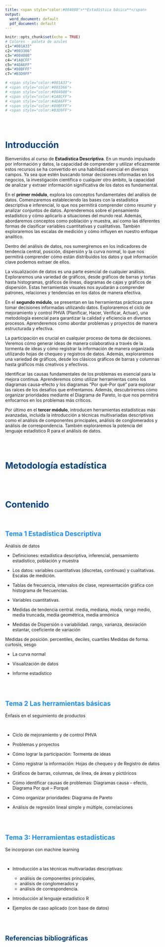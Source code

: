 ```yaml
---
title: <span style="color:#004080">**Estadística básica**</span>
output:
  word_document: default
  pdf_document: default
---
```



```r
knitr::opts_chunk$set(echo = TRUE)
# Colores - paleta de azules
c1="#001A33"
c2="#003366"
c3="#004080"
c4="#1A8CFF"
c5="#4DA6FF"
c6="#80BFFF"
c7="#B3D9FF"

# <span style="color:#001A33"> 
# <span style="color:#003366">  
# <span style="color:#004080">
# <span style="color:#1A8CFF">
# <span style="color:#4DA6FF">
# <span style="color:#80BFFF">
# <span style="color:#B3D9FF">

```

<br/><br/>

# <span style="color:#004080">**Introducción**</span>

Bienvenidos al curso de **Estadística Descriptiva**. En un mundo impulsado por información y datos, la capacidad de comprender y utilizar eficazmente estos recursos se ha convertido en una habilidad esencial en diversos campos. Ya sea que estén buscando tomar decisiones informadas en los negocios, la investigación científica o cualquier otro ámbito, la capacidad de analizar y extraer información significativa de los datos es fundamental.

En el **primer módulo**, explora los conceptos fundamentales del análisis de datos. Comenzaremos estableciendo las bases con la estadística descriptiva e inferencial, lo que nos permitirá comprender cómo resumir y analizar conjuntos de datos. Aprenderemos sobre el pensamiento estadístico y cómo aplicarlo a situaciones del mundo real. Además, abordaremos conceptos como población y muestra, así como las diferentes formas de clasificar variables cuantitativas y cualitativas. También exploraremos las escalas de medición y cómo influyen en nuestro enfoque analítico.

Dentro del análisis de datos, nos sumergiremos en los indicadores de tendencia central, posición, dispersión y la curva normal, lo que nos permitirá comprender cómo están distribuidos los datos y qué información clave podemos extraer de ellos.

La visualización de datos es una parte esencial de cualquier análisis. Exploraremos una variedad de gráficos, desde gráficos de barras y tortas hasta histogramas, gráficos de líneas, diagramas de cajas y gráficos de dispersión. Estas herramientas visuales nos ayudarán a comprender patrones, relaciones y tendencias en los datos de manera efectiva.



En el **segundo módulo**, se presentan en las herramientas prácticas para tomar decisiones informadas utilizando datos. Exploraremos el ciclo de mejoramiento y control PHVA (Planificar, Hacer, Verificar, Actuar), una metodología esencial para garantizar la calidad y eficiencia en diversos procesos. Aprenderemos cómo abordar problemas y proyectos de manera estructurada y efectiva.

La participación es crucial en cualquier proceso de toma de decisiones. Veremos cómo generar ideas de manera colaborativa a través de la tormenta de ideas y cómo registrar la información de manera organizada utilizando hojas de chequeo y registros de datos. Además, exploraremos una variedad de gráficos, desde los clásicos gráficos de barras y columnas hasta gráficos más creativos y efectivos.

Identificar las causas fundamentales de los problemas es esencial para la mejora continua. Aprenderemos cómo utilizar herramientas como los diagramas causa-efecto y los diagramas "Por qué-Por qué" para explorar las raíces de los desafíos que enfrentamos. Además, descubriremos cómo organizar prioridades mediante el Diagrama de Pareto, lo que nos permitirá enfocarnos en los problemas más críticos.

Por último en el **tercer módulo**, introducen herramientas estadísticas más avanzadas, incluida la introducción a técnicas multivariadas descriptivas como el análisis de componentes principales, análisis de conglomerados y análisis de correspondencia. También exploraremos la potencia del lenguaje estadístico R para el análisis de datos.

<br/><br/>


# <span style="color:#004080">**Metodología estadística**</span>

<br/><br/>

# <span style="color:#004080">**Contenido**</span>

<br/>

## <span style="color:#1A8CFF"> **Tema 1 Estadística Descriptiva**</span>

Análisis de datos


* Definiciones: estadística descriptiva, inferencial, pensamiento estadístico, población y muestra

* Los datos: variables cuantitativas (discretas, continuas) y cualitativas. Escalas de medición.

* Tablas de frecuencia, intervalos de clase, representación gráfica con histograma de frecuencias.

* Variables cuantitativas.

* Medidas de tendencia central. media, mediana, moda, rango medio, media truncada, media geométrica, media armónica

* Medidas de Dispersión o variabilidad. rango, varianza, desviación estantar, coeficiente de variación
 
Medidas de posición. percentiles, deciles, cuartiles
Medidas de forma. curtosis, sesgo

* La curva normal

* Visualización de datos

* Informe estadístico

<br/><br/>


## <span style="color:#1A8CFF">**Tema 2 Las herramientas básicas**</span> 

Énfasis en el seguimiento de productos

<br/>

* Ciclo de mejoramiento y de control PHVA

* Problemas y proyectos

* Cómo lograr la participación: Tormenta de ideas

* Cómo registrar la información: Hojas de chequeo y de Registro de datos

* Gráficos de barras, columnas, de línea, de áreas y pictóricos

* Cómo identificar causas de problemas: Diagramas causa – efecto, Diagrama Por qué – Porqué

* Cómo organizar prioridades: Diagrama de Pareto

* Análisis de regresión lineal simple y múltiple, correlaciones

<br/><br/>

## <span style="color:#1A8CFF">**Tema 3: Herramientas estadísticas**</span> 

Se incorporan con machine learning

<br/>

* Introducción a las técnicas multivariadas descriptivas: 
    * análisis de componentes principales, 
    * análisis de conglomerados y 
    * análisis de correspondencia.

* Introducción al lenguaje estadístico R 

* Ejemplos de caso aplicado (con base de datos)


<br/><br/>

## <span style="color:#004080">**Referencias bibliográficas**</span>
